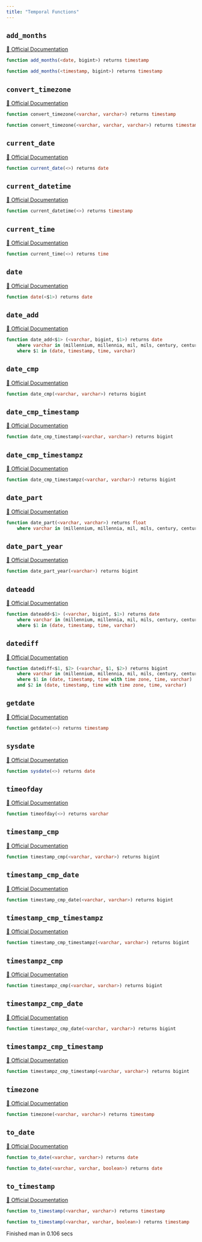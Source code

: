 ```yaml
---
title: "Temporal Functions"
---
```


## `add_months`
[🔗 Official Documentation](#)

```sql
function add_months(<date, bigint>) returns timestamp
```


```sql
function add_months(<timestamp, bigint>) returns timestamp
```


## `convert_timezone`
[🔗 Official Documentation](#)

```sql
function convert_timezone(<varchar, varchar>) returns timestamp
```


```sql
function convert_timezone(<varchar, varchar, varchar>) returns timestamp
```


## `current_date`
[🔗 Official Documentation](#)

```sql
function current_date(<>) returns date
```


## `current_datetime`
[🔗 Official Documentation](#)

```sql
function current_datetime(<>) returns timestamp
```


## `current_time`
[🔗 Official Documentation](#)

```sql
function current_time(<>) returns time
```


## `date`
[🔗 Official Documentation](#)

```sql
function date(<$1>) returns date
```


## `date_add`
[🔗 Official Documentation](#)

```sql
function date_add<$1> (<varchar, bigint, $1>) returns date
	where varchar in (millennium, millennia, mil, mils, century, centuries, c, cent, cents, decade, decades, dec, decs, year, years, y, yr, yrs, quarter, quarters, qtr, qtrs, month, months, mon, mons, week, weeks, w, day, days, d, hour, hours, h, hr, hrs, minute, minutes, m, min, mins, second, seconds, s, sec, secs, millisecond, milliseconds, ms, msec, msecs, msecond, mseconds, millisec, millisecs, millisecon, microsecond, microseconds, microsec, microsecs, microsecond, usecond, useconds, us, usec, usecs)
	where $1 in (date, timestamp, time, varchar)
```


## `date_cmp`
[🔗 Official Documentation](#)

```sql
function date_cmp(<varchar, varchar>) returns bigint
```


## `date_cmp_timestamp`
[🔗 Official Documentation](#)

```sql
function date_cmp_timestamp(<varchar, varchar>) returns bigint
```


## `date_cmp_timestampz`
[🔗 Official Documentation](#)

```sql
function date_cmp_timestampz(<varchar, varchar>) returns bigint
```


## `date_part`
[🔗 Official Documentation](#)

```sql
function date_part(<varchar, varchar>) returns float
	where varchar in (millennium, millennia, mil, mils, century, centuries, c, cent, cents, decade, decades, dec, decs, year, years, y, yr, yrs, quarter, quarters, qtr, qtrs, month, months, mon, mons, week, weeks, w, dayofweek, dow, dw, weekday, dayofyear, doy, dy, yearday, days, days, d, hour, hours, h, hr, hrs, minute, minutes, m, min, mins, second, seconds, s, sec, secs, millisecond, milliseconds, ms, msec, msecs, msecond, mseconds, millisec, millisecs, millisecon, microsecond, microseconds, microsec, microsecs, microsecond, usecond, useconds, us, usec, usecs)
```


## `date_part_year`
[🔗 Official Documentation](#)

```sql
function date_part_year(<varchar>) returns bigint
```


## `dateadd`
[🔗 Official Documentation](#)

```sql
function dateadd<$1> (<varchar, bigint, $1>) returns date
	where varchar in (millennium, millennia, mil, mils, century, centuries, c, cent, cents, decade, decades, dec, decs, year, years, y, yr, yrs, quarter, quarters, qtr, qtrs, month, months, mon, mons, week, weeks, w, day, days, d, hour, hours, h, hr, hrs, minute, minutes, m, min, mins, second, seconds, s, sec, secs, millisecond, milliseconds, ms, msec, msecs, msecond, mseconds, millisec, millisecs, millisecon, microsecond, microseconds, microsec, microsecs, microsecond, usecond, useconds, us, usec, usecs)
	where $1 in (date, timestamp, time, varchar)
```


## `datediff`
[🔗 Official Documentation](#)

```sql
function datediff<$1, $2> (<varchar, $1, $2>) returns bigint
	where varchar in (millennium, millennia, mil, mils, century, centuries, c, cent, cents, decade, decades, dec, decs, year, years, y, yr, yrs, quarter, quarters, qtr, qtrs, month, months, mon, mons, week, weeks, w, day, days, d, hour, hours, h, hr, hrs, minute, minutes, m, min, mins, second, seconds, s, sec, secs, millisecond, milliseconds, ms, msec, msecs, msecond, mseconds, millisec, millisecs, millisecon, microsecond, microseconds, microsec, microsecs, microsecond, usecond, useconds, us, usec, usecs)
	where $1 in (date, timestamp, time with time zone, time, varchar)
	and $2 in (date, timestamp, time with time zone, time, varchar)
```


## `getdate`
[🔗 Official Documentation](#)

```sql
function getdate(<>) returns timestamp
```


## `sysdate`
[🔗 Official Documentation](#)

```sql
function sysdate(<>) returns date
```


## `timeofday`
[🔗 Official Documentation](#)

```sql
function timeofday(<>) returns varchar
```


## `timestamp_cmp`
[🔗 Official Documentation](#)

```sql
function timestamp_cmp(<varchar, varchar>) returns bigint
```


## `timestamp_cmp_date`
[🔗 Official Documentation](#)

```sql
function timestamp_cmp_date(<varchar, varchar>) returns bigint
```


## `timestamp_cmp_timestampz`
[🔗 Official Documentation](#)

```sql
function timestamp_cmp_timestampz(<varchar, varchar>) returns bigint
```


## `timestampz_cmp`
[🔗 Official Documentation](#)

```sql
function timestampz_cmp(<varchar, varchar>) returns bigint
```


## `timestampz_cmp_date`
[🔗 Official Documentation](#)

```sql
function timestampz_cmp_date(<varchar, varchar>) returns bigint
```


## `timestampz_cmp_timestamp`
[🔗 Official Documentation](#)

```sql
function timestampz_cmp_timestamp(<varchar, varchar>) returns bigint
```


## `timezone`
[🔗 Official Documentation](#)

```sql
function timezone(<varchar, varchar>) returns timestamp
```


## `to_date`
[🔗 Official Documentation](#)

```sql
function to_date(<varchar, varchar>) returns date
```


```sql
function to_date(<varchar, varchar, boolean>) returns date
```


## `to_timestamp`
[🔗 Official Documentation](#)

```sql
function to_timestamp(<varchar, varchar>) returns timestamp
```


```sql
function to_timestamp(<varchar, varchar, boolean>) returns timestamp
```


   Finished man in 0.106 secs

